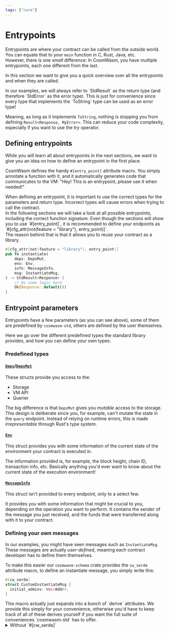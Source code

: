 ```yaml
---
tags: ["core"]
---
```



# Entrypoints

Entrypoints are where your contract can be called from the outside world. You can equate that to
your `main` function in C, Rust, Java, etc.  
However, there is one _small_ difference: In CosmWasm, you have multiple entrypoints, each one
different from the last.

In this section we want to give you a quick overview over all the entrypoints and when they are
called.

<Callout>
  In our examples, we will always refer to `StdResult` as the return type (and therefore `StdError` as the error type).
  This is just for convenience since every type that implements the `ToString` type can be used as an error type!

Meaning, as long as it implements `ToString`, nothing is stopping you from defining
`Result<Response, MyError>`. This can reduce your code complexity, especially if you want to use the
try operator.

</Callout>

## Defining entrypoints

While you will learn all about entrypoints in the next sections, we want to give you an idea on how
to define an entrypoint in the first place.

CosmWasm defines the handy `#[entry_point]` attribute macro. You simply annotate a function with it,
and it automatically generates code that communicates to the VM: "Hey! This is an entrypoint, please
use it when needed!"

<Callout>
  When defining an entrypoint, it is important to use the correct types for the parameters and
  return type. Incorrect types will cause errors when trying to call the contract.
  <br /> In the following sections we will take a look at all possible entrypoints, including the correct
  function signature.
</Callout>

<Callout>
  Even though the sections will show you to use `#[entry_point]`, it is recommended to define your
  endpoints as `#[cfg_attr(not(feature = "library"), entry_point)]`.
  <br /> The reason behind that is that it allows you to reuse your contract as a library.
</Callout>

```rust template="core"
#[cfg_attr(not(feature = "library"), entry_point)]
pub fn instantiate(
    deps: DepsMut,
    env: Env,
    info: MessageInfo,
    msg: InstantiateMsg,
) -> StdResult<Response> {
    // Do some logic here
    Ok(Response::default())
}
```

## Entrypoint parameters

Entrypoints have a few parameters (as you can see above), some of them are predefined by
`cosmwasm-std`, others are defined by the user themselves.

Here we go over the different predefined types the standard library provides, and how you can define
your own types.

### Predefined types

#### [`Deps`]/[`DepsMut`]

These structs provide you access to the:

- Storage
- VM API
- Querier

The big difference is that `DepsMut` gives you _mutable_ access to the storage. This design is
deliberate since you, for example, can't mutate the state in the `query` endpoint. Instead of
relying on runtime errors, this is made _irrepresentable_ through Rust's type system.

#### [`Env`]

This struct provides you with some information of the current state of the environment your contract
is executed in.

The information provided is, for example, the block height, chain ID, transaction info, etc.
Basically anything you'd ever want to know about the current state of the execution environment!

#### [`MessageInfo`]

This struct isn't provided to every endpoint, only to a select few.

It provides you with some information that might be crucial to you, depending on the operation you
want to perform. It contains the sender of the message you just received, and the funds that were
transferred along with it to your contract.

### Defining your own messages

In our examples, you might have seen messages such as `InstantiateMsg`. These messages are actually
_user-defined_, meaning each contract developer has to define them themselves.

To make this easier our `cosmwasm-schema` crate provides the `cw_serde` attribute macro, to define
an instantiate message, you simply write this:

```rust filename="instantiate.rs" template="core"
#[cw_serde]
struct CustomInstantiateMsg {
  initial_admins: Vec<Addr>,
}
```

<Callout>
  This macro actually just expands into a bunch of `derive` attributes.
  We provide this simply for your convenience, otherwise you'd have to keep track of all of these derives 
  yourself if you want the full suite of conveniences `cosmwasm-std` has to offer.

  <details>
    <summary>Without `#[cw_serde]`</summary>

```rust filename="instantiate.rs" template="core"
#[derive(
  serde::Serialize,
  serde::Deserialize,
  Clone,
  Debug,
  PartialEq,
  schemars::JsonSchema
)]
#[serde(deny_unknown_fields)]
struct CustomInstantiateMsg {
  initial_admins: Vec<Addr>,
}
```

  </details>
</Callout>

[`Deps`]: https://docs.rs/cosmwasm-std/latest/cosmwasm_std/struct.Deps.html
[`DepsMut`]: https://docs.rs/cosmwasm-std/latest/cosmwasm_std/struct.DepsMut.html
[`Env`]: https://docs.rs/cosmwasm-std/latest/cosmwasm_std/struct.Env.html`
[`MessageInfo`]: https://docs.rs/cosmwasm-std/latest/cosmwasm_std/struct.MessageInfo.html
